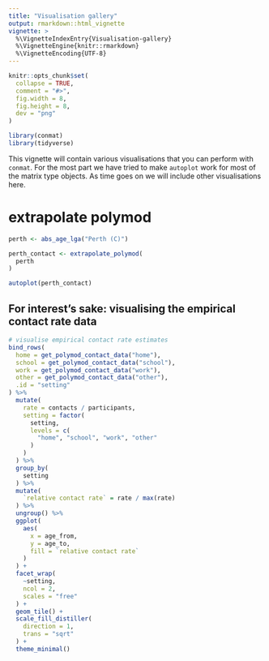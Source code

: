 ```yaml
---
title: "Visualisation gallery"
output: rmarkdown::html_vignette
vignette: >
  %\VignetteIndexEntry{Visualisation-gallery}
  %\VignetteEngine{knitr::rmarkdown}
  %\VignetteEncoding{UTF-8}
---
```


```r
knitr::opts_chunk$set(
  collapse = TRUE,
  comment = "#>",
  fig.width = 8,
  fig.height = 8,
  dev = "png"
)
```

```r
library(conmat)
library(tidyverse)
```

This vignette will contain various visualisations that you can perform with `conmat`. For the most part we have tried to make `autoplot` work for most of the matrix type objects. As time goes on we will include other visualisations here.

# extrapolate polymod

```r
perth <- abs_age_lga("Perth (C)")

perth_contact <- extrapolate_polymod(
  perth
)

autoplot(perth_contact)
```

## For interest's sake: visualising the empirical contact rate data

```r
# visualise empirical contact rate estimates
bind_rows(
  home = get_polymod_contact_data("home"),
  school = get_polymod_contact_data("school"),
  work = get_polymod_contact_data("work"),
  other = get_polymod_contact_data("other"),
  .id = "setting"
) %>%
  mutate(
    rate = contacts / participants,
    setting = factor(
      setting,
      levels = c(
        "home", "school", "work", "other"
      )
    )
  ) %>%
  group_by(
    setting
  ) %>%
  mutate(
    `relative contact rate` = rate / max(rate)
  ) %>%
  ungroup() %>%
  ggplot(
    aes(
      x = age_from,
      y = age_to,
      fill = `relative contact rate`
    )
  ) +
  facet_wrap(
    ~setting,
    ncol = 2,
    scales = "free"
  ) +
  geom_tile() +
  scale_fill_distiller(
    direction = 1,
    trans = "sqrt"
  ) +
  theme_minimal()
```

